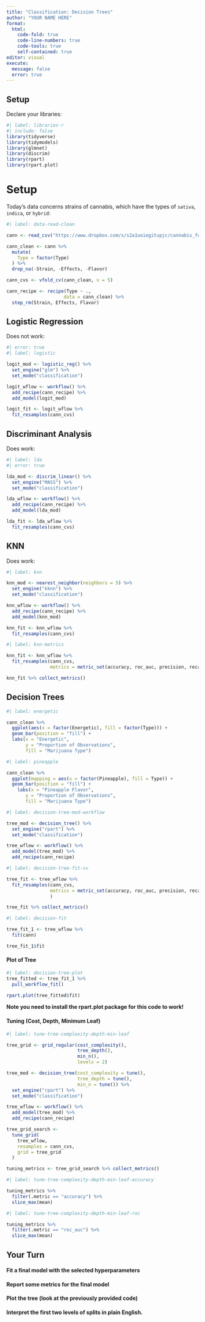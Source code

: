 ```yaml
---
title: "Classification: Decision Trees"
author: "YOUR NAME HERE"
format: 
  html:
    code-fold: true
    code-line-numbers: true
    code-tools: true
    self-contained: true
editor: visual
execute:
  message: false
  error: true
---
```


## Setup

Declare your libraries:

```r
#| label: libraries-r
#| include: false
library(tidyverse)
library(tidymodels)
library(glmnet)
library(discrim)
library(rpart)
library(rpart.plot)
```

# Setup

Today's data concerns strains of cannabis, which have the types of `sativa`, `indica`, or `hybrid`:

```r
#| label: data-read-clean

cann <- read_csv("https://www.dropbox.com/s/s2a1uoiegitupjc/cannabis_full.csv?dl=1")

cann_clean <- cann %>%
  mutate(
    Type = factor(Type)
  ) %>%
  drop_na(-Strain, -Effects, -Flavor)

cann_cvs <- vfold_cv(cann_clean, v = 5)

cann_recipe <- recipe(Type ~ ., 
                     data = cann_clean) %>%
  step_rm(Strain, Effects, Flavor)
```

## Logistic Regression

Does not work:

```r
#| error: true
#| label: logistic

logit_mod <- logistic_reg() %>%
  set_engine("glm") %>%
  set_mode("classification")

logit_wflow <- workflow() %>%
  add_recipe(cann_recipe) %>%
  add_model(logit_mod)

logit_fit <- logit_wflow %>%
  fit_resamples(cann_cvs)

```

## Discriminant Analysis

Does work:

```r
#| label: lda
#| error: true

lda_mod <- discrim_linear() %>%
  set_engine("MASS") %>%
  set_mode("classification")

lda_wflow <- workflow() %>%
  add_recipe(cann_recipe) %>%
  add_model(lda_mod)

lda_fit <- lda_wflow %>%
  fit_resamples(cann_cvs)

```

## KNN

Does work:

```r
#| label: knn

knn_mod <- nearest_neighbor(neighbors = 5) %>%
  set_engine("kknn") %>%
  set_mode("classification")

knn_wflow <- workflow() %>%
  add_recipe(cann_recipe) %>%
  add_model(knn_mod)

knn_fit <- knn_wflow %>%
  fit_resamples(cann_cvs)

```

```r
#| label: knn-metrics

knn_fit <- knn_wflow %>%
  fit_resamples(cann_cvs,
                metrics = metric_set(accuracy, roc_auc, precision, recall))

knn_fit %>% collect_metrics()
```

## Decision Trees

```r
#| label: energetic

cann_clean %>%
  ggplot(aes(x = factor(Energetic), fill = factor(Type))) +
  geom_bar(position = "fill") + 
  labs(x = "Energetic", 
       y = "Proportion of Observations", 
       fill = "Marijuana Type")
```

```r
#| label: pineapple

cann_clean %>%
  ggplot(mapping = aes(x = factor(Pineapple), fill = Type)) +
  geom_bar(position = "fill") + 
    labs(x = "Pineapple Flavor", 
       y = "Proportion of Observations", 
       fill = "Marijuana Type")
```

```r
#| label: decision-tree-mod-workflow

tree_mod <- decision_tree() %>%
  set_engine("rpart") %>%
  set_mode("classification")

tree_wflow <- workflow() %>%
  add_model(tree_mod) %>% 
  add_recipe(cann_recipe)
```

```r
#| label: decision-tree-fit-cv

tree_fit <- tree_wflow %>%
  fit_resamples(cann_cvs,
                metrics = metric_set(accuracy, roc_auc, precision, recall)
                )

tree_fit %>% collect_metrics()
```

```r
#| label: decision-fit

tree_fit_1 <- tree_wflow %>%
  fit(cann)

tree_fit_1$fit
```

#### Plot of Tree

```r
#| label: decision-tree-plot
tree_fitted <- tree_fit_1 %>% 
  pull_workflow_fit()

rpart.plot(tree_fitted$fit)
```

**Note you need to install the rpart.plot package for this code to work!**

#### Tuning (Cost, Depth, Minimum Leaf)

```r
#| label: tune-tree-complexity-depth-min-leaf

tree_grid <- grid_regular(cost_complexity(),
                          tree_depth(),
                          min_n(), 
                          levels = 2)

tree_mod <- decision_tree(cost_complexity = tune(),
                          tree_depth = tune(),
                          min_n = tune()) %>%
  set_engine("rpart") %>%
  set_mode("classification")

tree_wflow <- workflow() %>%
  add_model(tree_mod) %>% 
  add_recipe(cann_recipe)

tree_grid_search <-
  tune_grid(
    tree_wflow,
    resamples = cann_cvs,
    grid = tree_grid
  )

tuning_metrics <- tree_grid_search %>% collect_metrics()
```

```r
#| label: tune-tree-complexity-depth-min-leaf-accuracy

tuning_metrics %>%
  filter(.metric == "accuracy") %>%
  slice_max(mean)
```

```r
#| label: tune-tree-complexity-depth-min-leaf-roc

tuning_metrics %>%
  filter(.metric == "roc_auc") %>%
  slice_max(mean)
```

## Your Turn

#### Fit a final model with the selected hyperparameters

#### Report some metrics for the final model

#### Plot the tree (look at the previously provided code)

#### Interpret the first two levels of splits in plain English.
